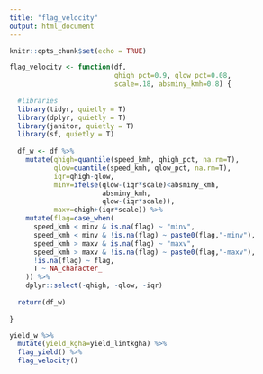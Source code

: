 ```yaml
---
title: "flag_velocity"
output: html_document
---
```


```r
knitr::opts_chunk$set(echo = TRUE)

```

```r
flag_velocity <- function(df, 
                          qhigh_pct=0.9, qlow_pct=0.08,
                          scale=.18, absminy_kmh=0.8) {
  
  #libraries
  library(tidyr, quietly = T)
  library(dplyr, quietly = T)
  library(janitor, quietly = T)
  library(sf, quietly = T)
  
  df_w <- df %>%
    mutate(qhigh=quantile(speed_kmh, qhigh_pct, na.rm=T),
           qlow=quantile(speed_kmh, qlow_pct, na.rm=T),
           iqr=qhigh-qlow,
           minv=ifelse(qlow-(iqr*scale)<absminy_kmh,
                       absminy_kmh,
                       qlow-(iqr*scale)),
           maxv=qhigh+(iqr*scale)) %>%
    mutate(flag=case_when(
      speed_kmh < minv & is.na(flag) ~ "minv",
      speed_kmh < minv & !is.na(flag) ~ paste0(flag,"-minv"),
      speed_kmh > maxv & is.na(flag) ~ "maxv",
      speed_kmh > maxv & !is.na(flag) ~ paste0(flag,"-maxv"),
      !is.na(flag) ~ flag,
      T ~ NA_character_
    )) %>%
    dplyr::select(-qhigh, -qlow, -iqr)
  
  return(df_w)
  
}

```

```r
yield_w %>%
  mutate(yield_kgha=yield_lintkgha) %>%
  flag_yield() %>%
  flag_velocity()
```

